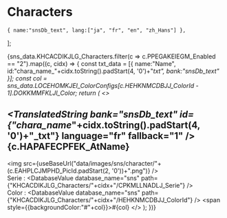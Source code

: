 
# Characters


    { name:"snsDb_text", lang:["ja", "fr", "en", "zh_Hans"] },
  ];


<LanguageContext files={languagesFiles}>

{sns_data.KHCACDIKJLG_Characters.filter(c => c.PPEGAKEIEGM_Enabled == "2").map((c, cidx) => {
    const txt_data = [{
        name:"Name",
        id:"chara_name_"+cidx.toString().padStart(4, '0')+"_txt",
        bank:"snsDb_text"
    }];
    const col = sns_data.LOCEHOMKJEI_ColorConfigs[c.HEHKNMCDBJJ_ColorId - 1].DOKKMMFKLJI_Color;
    return (
        <><h2><TranslatedString bank="snsDb_text" id={"chara_name_"+cidx.toString().padStart(4, '0')+"_txt"} language="fr" fallback="1" />{c.HAPAFECPFEK_AtName}</h2>
        <img src={useBaseUrl("data/images/sns/character/"+(c.EAHPLCJMPHD_PicId.padStart(2, '0'))+".png")} /><br />
        <LanguageTabs><TranslatedTextTable datas={txt_data} /></LanguageTabs>
        Serie : <DatabaseValue database_name="sns" path={"KHCACDIKJLG_Characters/"+cidx+"/CPKMLLNADLJ_Serie"} /><br />
        Color : <DatabaseValue database_name="sns" path={"KHCACDIKJLG_Characters/"+cidx+"/HEHKNMCDBJJ_ColorId"} /> <span style={{backgroundColor:"#"+col}}>#{col}</span>
        </>
    );
})}

</LanguageContext>
